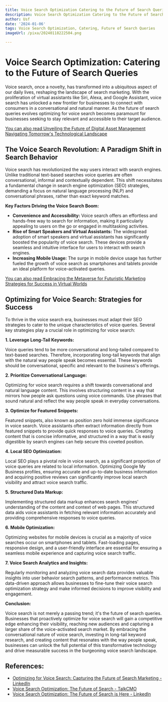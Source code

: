 ```yaml
---
title: Voice Search Optimization Catering to the Future of Search Queries
description: Voice Search Optimization Catering to the Future of Search Queries
author: Usf
date: '2024-01-06'
tags: Voice Search Optimization, Catering, Future of Search Queries
imageUrl: /pixa/20240118222504.png

---
```

# Voice Search Optimization: Catering to the Future of Search Queries

Voice search, once a novelty, has transformed into a ubiquitous aspect of  our daily lives, reshaping the landscape of search  marketing. With the proliferation of virtual  assistants like Siri, Alexa, and Google Assistant, voice search has unlocked a new  frontier for businesses to connect with consumers in a conversational  and natural manner.  As the future of search queries evolves optimizing for voice search becomes paramount for businesses seeking to stay relevant and accessible  to  their target audience.

[You  can also  read Unveiling the Future of Digital Asset Management Navigating Tomorrow's Technological Landscape](Unveiling%20the%20Future%20of%20Digital%20Asset%20Management%20Navigating%20Tomorrow%27s%20Technological%20Landscape)


## The Voice  Search Revolution: A Paradigm Shift in  Search Behavior

Voice search has revolutionized the  way  users interact with search engines. Unlike traditional text-based searches voice queries are often conversational, informal and contextually dependent. This shift necessitates a fundamental change  in search  engine  optimization (SEO) strategies,  demanding a focus on natural  language processing (NLP) and conversational phrases, rather than exact  keyword matches.

**Key  Factors Driving the Voice Search Boom:**

- **Convenience and Accessibility:** Voice search offers an  effortless and hands-free way to search for information, making it particularly appealing to users on the go or engaged in multitasking  activities.
- **Rise of Smart  Speakers and Virtual Assistants:** The widespread adoption  of smart speakers and  virtual assistants has significantly boosted the popularity of voice search. These devices provide a seamless and intuitive interface for users to interact with search engines.
- **Increasing Mobile Usage:** The surge in mobile device usage has further fueled the growth of voice search  as smartphones and tablets provide an ideal platform for voice-activated  queries.


[You can  also read  Embracing the Metaverse for Futuristic Marketing Strategies for Success in Virtual Worlds](Embracing%20the%20Metaverse%20for%20Futuristic%20Marketing%20Strategies%20for%20Success%20in%20Virtual%20Worlds)


##  Optimizing for Voice Search: Strategies  for Success

To thrive in  the voice  search era, businesses must  adapt their  SEO strategies to cater to the unique characteristics of  voice queries. Several key strategies play a  crucial role in optimizing  for voice search:

**1. Leverage Long-Tail Keywords:**

Voice queries tend to be more conversational and long-tailed compared to text-based searches. Therefore, incorporating long-tail keywords that  align with the natural way people speak becomes essential. These keywords should be conversational, specific and relevant to the business's offerings.

**2. Prioritize Conversational Language:**

Optimizing for voice search requires a shift towards conversational and natural language content. This involves structuring content in a way that mirrors  how people ask questions using voice commands. Use phrases that sound natural and reflect the way people speak  in everyday  conversations.

**3. Optimize for Featured Snippets:**

Featured snippets, also known as position zero hold immense significance  in voice  search.  Voice assistants  often extract information  directly from featured snippets  to provide quick responses to voice queries. Creating content that is concise informative, and structured in a way that  is easily digestible  by search engines can help secure this coveted position.

**4. Local  SEO Optimization:**

Local SEO plays a pivotal role in voice search, as  a significant proportion of voice queries are related to local information. Optimizing Google My Business profiles, ensuring accurate and up-to-date business information and acquiring positive reviews can significantly improve local search visibility and attract voice search traffic.

**5. Structured Data Markup:**

Implementing structured data markup enhances  search engines' understanding of the content  and context of web pages. This structured  data aids voice assistants in fetching relevant  information  accurately and providing comprehensive responses to voice queries.

**6. Mobile Optimization:**

Optimizing websites for mobile devices is  crucial as a majority of voice searches occur on smartphones and tablets. Fast-loading  pages, responsive design, and a user-friendly interface are essential for ensuring a seamless mobile experience and capturing voice search traffic.

**7. Voice Search Analytics and Insights:**

Regularly monitoring and analyzing voice search data provides  valuable insights into user behavior search patterns, and performance metrics. This data-driven approach allows businesses to fine-tune  their  voice search optimization strategy and make informed  decisions to improve visibility and engagement.

**Conclusion:**

Voice search is  not merely a passing trend; it's the future of search queries.  Businesses that proactively optimize for voice search will  gain a competitive edge enhancing  their visibility, reaching new audiences and capturing a larger share of the voice-activated search market.  By embracing the conversational nature of voice search, investing in long-tail keyword research, and creating content that resonates with the way people speak, businesses can unlock the full  potential of this transformative technology and drive measurable success in the burgeoning  voice search landscape.

## References:
- [Optimizing for Voice Search: Capturing the Future of Search Marketing - LinkedIn](https://www.linkedin.com/pulse/optimizing-voice-search-capturing-future-marketing)
- [Voice Search Optimization: The Future of Search - TalkCMO](https://talkcmo.com/featured/voice-search-optimization/)
- [Voice Search Optimization: The Future of Search is Here - LinkedIn](https://www.linkedin.com/pulse/voice-search-optimization-future-here-mohamed-badi)
